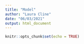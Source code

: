 ```yaml
---
title: "Model"
author: "Laura Cline"
date: "06/03/2021"
output: html_document
---
```


```r
knitr::opts_chunk$set(echo = TRUE)
```

